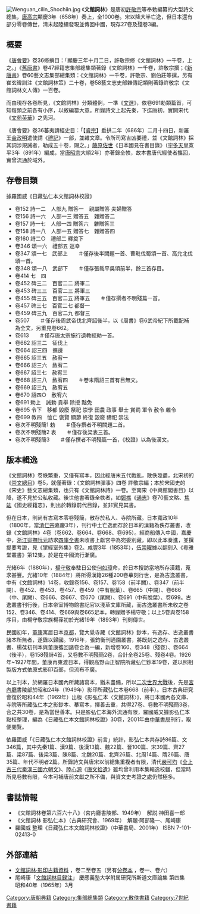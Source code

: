 [[File:Wenguan_cilin_Shochiin.jpg|thumb]]
《'''文館詞林'''》是唐初[[許敬宗|許敬宗]]等奉勅編纂的大型詩文總集，[[唐高宗|唐高宗]]顯慶3年（658年）奏上，全1000卷。宋以降大半亡逸，但日本還有部分零卷傳世，清末起陸續發現並傳回中國，現存27卷及殘卷3編。

== 概要 ==
《[[唐會要|唐會要]]》卷36修撰目：「顯慶三年十月二日，許敬宗修《文館詞林》一千卷，上之。」《[[舊唐書|舊唐書]]》卷47經籍志集部總集類著錄《文館詞林》一千卷，許敬宗撰；《[[新唐書|新唐書]]》卷60藝文志集部總集類：《文館詞林》一千卷，許敬宗、劉伯莊等撰，另有崔玄暐訓注《文館詞林策》二十卷，卷58藝文志史部雜傳記類則著錄許敬宗《文館詞林文人傳》一百卷。

而由現存各卷所見，《文館詞林》分類體例，一準《[[文選|文選]]》，依卷691勅類篇首，可知每類之前各有小序，以敘編纂大意。所錄詩文上起先秦，下迄唐初，實開宋代《[[文苑英華|文苑英華]]》之先河。

《唐會要》卷36蕃夷請經史目：「【[[唐睿宗|睿宗]]】垂拱二年（686年）二月十四日，新羅王[[神文王|金政明]]遣使請《[[禮記|禮記]]》一部，並雜文章。令所司寫吉凶要禮，並《文館詞林》採其詞涉規誡者，勒成五十卷，賜之。」[[藤原佐世|藤原佐世]]《日本國見在書目錄》（[[宇多天皇|宇多天皇]]寛平3年（891年）編成，當[[唐昭宗|唐昭宗]]大順2年）亦著錄全帙，故本書唐代經使者攜回，實曾流通於域外。

== 存卷目類 ==
; 據羅國威《日藏弘仁本文館詞林校證》
* 卷152 詩一二　人部九 贈答一　親屬贈答 夫婦贈答
* 卷156 詩一六　人部一三 贈答五　雜贈答二
* 卷157 詩一七　人部一四 贈答六　雜贈答三
* 卷158 詩一八　人部一五 贈答七　雜贈答四
* 卷160 詩二○　禮部二 釋奠下
* 卷346 頌一六　禮部五 巡幸
* 卷347 頌一七　武部上　　＃僅存後半闕題一首、曹毗伐蜀頌一首、高允北伐頌一首。
* 卷348 頌一八　武部下　　＃僅存張載平吳頌前半，餘三首存目。
* 卷414 七　四
* 卷452 碑三二　百官二二 將軍二
* 卷453 碑三三　百官二三 將軍三
* 卷455 碑三五　百官二五 將軍五　　＃僅存撰者不明殘篇一首。
* 卷457 碑三七　百官二七 都督一
* 卷459 碑三九　百官二九 都督三
* 卷507　　＃僅存後周武帝伐北齊詔後半，以《周書》卷6武帝紀下所載配補為全文，另重見卷662。
* 卷613　　＃僅存唐太宗施行遺教經勅一首。
* 卷662 詔三二　征伐上
* 卷664 詔三四　撫邊
* 卷665 詔三五　赦宥一
* 卷666 詔三六　赦宥二
* 卷667 詔三七　赦宥三
* 卷668 詔三八　赦宥四　　＃卷末隋詔三首有目無文。
* 卷669 詔三九　赦宥五
* 卷670 詔四○　赦宥六
* 卷691 勅上　誡勅 貢舉 除授 黜免
* 卷695 令下　移都 毀廢 祭祀 崇學 田農 政事 舉士 賞罰 軍令 赦令 雜令
* 卷699 教四　恤亡 褒賢 顯節 終復 毀廢 禱祀 崇法
* 卷次不明殘簡1 勅　　＃僅存撰者不明闕題二首。
* 卷次不明殘簡2 表　　＃僅存後梁表三首。
* 卷次不明殘簡3　　＃僅存撰者不明殘篇一首，《校證》以為後漢文。

== 版本輯逸 ==
《文館詞林》卷帙繁重，又僅有寫本，因此經唐末五代戰亂，散佚幾盡，北宋初的《[[崇文總目|崇文總目]]》卷5，就僅著錄：《文館詞林彈事》四卷 許敬宗編；本於宋國史的《宋史》藝文志總集類，也只有《文館詞林詩》一卷。至南宋《中興館閣書目》以降，遂不見於公私收藏。後世他書著錄全帙者，如[[鄭樵|鄭樵]]《[[通志|通志]]》卷70藝文略、[[焦竑|焦竑]]《國史經籍志》，則出於轉錄前代目錄，並非實見其書。

但在日本，則尚有古寫本零卷殘簡，散存於私人、寺院所藏。日本寬政10年（1800年，當[[清仁宗|清仁宗]]嘉慶3年），{{link-ja|林述齋}}刊行中土亡逸而存於日本的漢籍為佚存叢書，收錄《文館詞林》4卷（卷662、卷664、卷668、卷695）。經商船傳入中國，嘉慶中，[[浙江巡撫|浙江巡撫]][[阮元|阮元]]訪求[[四庫全書|四庫全書]]未收書上獻宮中為宛委別藏，即以此本奏進，並撰提要考證，見《揅經室外集》卷2。咸豐3年（1853年），[[伍崇曜|伍崇曜]]據以翻刻入《粵雅堂叢書》第12集，於是在中國流行漸廣。

光緒6年（1880年），[[楊守敬|楊守敬]]奉駐日公使[[何如璋|何如璋]]命，於日本搜訪當地所存漢籍，蒐求甚豐。光緒10年（1884年）將所得漢籍26種200卷摹刻行世，是為古逸叢書，中有《文館詞林》14卷，收錄卷156、卷157、卷158（前半闕）、卷347（前半闕）、卷452、卷453、卷457、卷459（中有脫葉）、卷665（中闕）、卷666（中、尾闕）、卷666、卷667、卷670（尾闕）、卷691（中有脫葉）、卷699。古逸叢書刊行後，日本帝室博物館書記官{{link-ja|町田久成}}以淺草文庫所藏，而古逸叢書所未收之卷152、卷346、卷414、卷669與卷665足本，轉錄贈予楊守敬；以上5卷與卷158序目，由楊守敬宗族楊葆初於光緒19年（1893年）刊刻傳世。

民國初年，[[董康|董康]]寓居日本[[京都|京都]]，覽大覺寺藏《文館詞林》鈔本，有逸存、古逸叢書諸本所無者，遂錄以歸國。1916年，張鈞衡刊適園叢書，將既刻之逸存、古逸叢書、楊葆初刊本與董康攜回諸卷合為一編，新增卷160、卷348（殘卷）、卷664（後半），卷158殘詩4首，又卷數不明殘簡2卷，合計全卷25卷、殘卷4卷。1926年~1927年間，董康再東渡日本，得觀高野山正智院所藏弘仁鈔本19卷，遂以照相製版方式依原式影印百部，但流布不廣。

以上刊本，於網羅日本國內所藏諸寫本，猶未盡備，所以[[二次世界大戰|二次世界大戰]]後，先是[[宮內廳|宮內廳]]書陵部於昭和24年（1949年）影印所藏弘仁本卷668（前半）。日本古典研究會復於昭和44年（1969年）出版《影弘仁本〈文館詞林〉》，將日本國內各文庫、寺院等所藏弘仁本之影鈔本、摹寫本，擇善去重，共得27卷、卷數不明殘簡3卷，合之共30卷，是為當世善本。只是影弘仁本海外流通有限，羅國威又據影弘仁本點校整理，編為《日藏弘仁本文館詞林校證》30卷，2001年由[[中華書局|中華書局]]刊行，取便閱覽。

依羅國威「《日藏弘仁本文館詞林校證》前言」統計，影弘仁本共存詩86篇、文346篇，其中先秦1篇、漢9篇、後漢13篇、魏22篇、晉100篇、宋39篇、齊27篇、梁87篇、後梁3篇、陳8篇、北魏20篇、北齊26篇、北周14篇、隋26篇、唐35篇、年代不明者2篇。所錄詩文與唐宋以前總集重複者有限，清代[[嚴可均|嚴可均]]《[[全上古三代秦漢三國六朝文|全上古三代秦漢三國六朝文]]》、[[陸心源|陸心源]]《[[唐文拾遺|唐文拾遺]]》雖均曾利用本集輯逸校讎，但當時所見卷數有限，今本可補唐前文獻之所不備，與資文史考證之處仍然極多。

== 書誌情報 ==
* 《文館詞林卷第六百六十八》（宮内廳書陵部、1949年）　解説‧神田喜一郎
* 《文館詞林 影弘仁本》（古典研究會、1969年）　解題‧阿部隆一、尾崎康
* 羅國威 整理《日藏弘仁本文館詞林校證》（中華書局、2001年） ISBN 7-101-02413-0

== 外部連結 ==
*[https://sou-yun.com/eBookIndex.aspx?id=6616 文館詞林·影印古籍資料] {{Wayback|url=https://sou-yun.com/eBookIndex.aspx?id=6616 |date=20190113003837 }}，卷二至卷五（另有[https://sou-yun.com/eBookIndex.aspx?id=7269 分卷本] {{Wayback|url=https://sou-yun.com/eBookIndex.aspx?id=7269 |date=20190113003909 }}，卷一、卷六）
* 尾崎康「[http://ci.nii.ac.jp/naid/110000980556 文館詞林目録注]」 慶應義塾大学附属研究所斯道文庫論集 第四集　昭和40年（1965年）3月

[[Category:唐朝典籍|Category:唐朝典籍]]
[[Category:集部總集類|Category:集部總集類]]
[[Category:散佚書籍|Category:散佚書籍]]
[[Category:7世紀書籍|Category:7世紀書籍]]